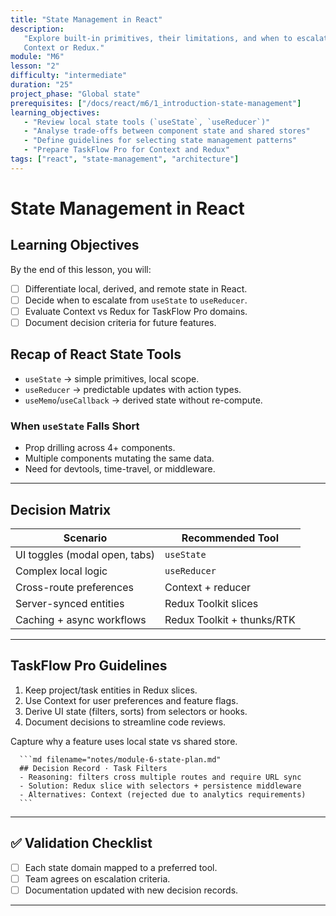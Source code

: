 ```yaml
---
title: "State Management in React"
description:
   "Explore built-in primitives, their limitations, and when to escalate to
   Context or Redux."
module: "M6"
lesson: "2"
difficulty: "intermediate"
duration: "25"
project_phase: "Global state"
prerequisites: ["/docs/react/m6/1_introduction-state-management"]
learning_objectives:
   - "Review local state tools (`useState`, `useReducer`)"
   - "Analyse trade-offs between component state and shared stores"
   - "Define guidelines for selecting state management patterns"
   - "Prepare TaskFlow Pro for Context and Redux"
tags: ["react", "state-management", "architecture"]
---
```



# State Management in React

## Learning Objectives

By the end of this lesson, you will:

-  [ ] Differentiate local, derived, and remote state in React.
-  [ ] Decide when to escalate from `useState` to `useReducer`.
-  [ ] Evaluate Context vs Redux for TaskFlow Pro domains.
-  [ ] Document decision criteria for future features.

## Recap of React State Tools

-  `useState` → simple primitives, local scope.
-  `useReducer` → predictable updates with action types.
-  `useMemo`/`useCallback` → derived state without re-compute.

### When `useState` Falls Short

-  Prop drilling across 4+ components.
-  Multiple components mutating the same data.
-  Need for devtools, time-travel, or middleware.

---

## Decision Matrix

| Scenario                      | Recommended Tool           |
| ----------------------------- | -------------------------- |
| UI toggles (modal open, tabs) | `useState`                 |
| Complex local logic           | `useReducer`               |
| Cross-route preferences       | Context + reducer          |
| Server-synced entities        | Redux Toolkit slices       |
| Caching + async workflows     | Redux Toolkit + thunks/RTK |

---

## TaskFlow Pro Guidelines

1. Keep project/task entities in Redux slices.
2. Use Context for user preferences and feature flags.
3. Derive UI state (filters, sorts) from selectors or hooks.
4. Document decisions to streamline code reviews.

<Accordions type='single' className='mt-4'>
   <Accordion title='Decision Record Template'>
      <p>Capture why a feature uses local state vs shared store.</p>

      ```md filename="notes/module-6-state-plan.md"
      ## Decision Record · Task Filters
      - Reasoning: filters cross multiple routes and require URL sync
      - Solution: Redux slice with selectors + persistence middleware
      - Alternatives: Context (rejected due to analytics requirements)
      ```

   </Accordion>
</Accordions>

---

## ✅ Validation Checklist

-  [ ] Each state domain mapped to a preferred tool.
-  [ ] Team agrees on escalation criteria.
-  [ ] Documentation updated with new decision records.

---

